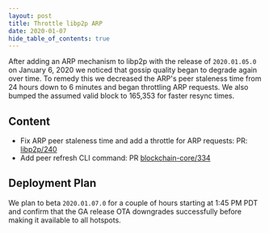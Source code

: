 ```yaml
---
layout: post
title: Throttle libp2p ARP
date: 2020-01-07
hide_table_of_contents: true
---
```


After adding an ARP mechanism to libp2p with the release of `2020.01.05.0` on January 6, 2020 we
noticed that gossip quality began to degrade again over time. To remedy this we decreased the ARP's
peer staleness time from 24 hours down to 6 minutes and began throttling ARP requests. We also
bumped the assumed valid block to 165,353 for faster resync times.

<!--truncate-->

## Content

- Fix ARP peer staleness time and add a throttle for ARP requests: PR:
  [libp2p/240](https://github.com/helium/erlang-libp2p/pull/240)
- Add peer refresh CLI command: PR
  [blockchain-core/334](https://github.com/helium/blockchain-core/pull/334)

## Deployment Plan

We plan to beta `2020.01.07.0` for a couple of hours starting at 1:45 PM PDT and confirm that the GA
release OTA downgrades successfully before making it available to all hotspots.
